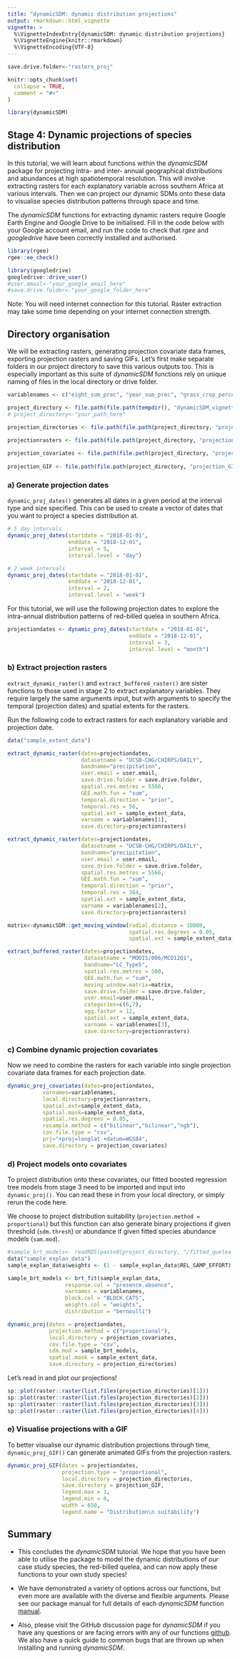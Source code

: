 ```yaml
---
title: "dynamicSDM: dynamic distribution projections"
output: rmarkdown::html_vignette
vignette: >
  %\VignetteIndexEntry{dynamicSDM: dynamic distribution projections}
  %\VignetteEngine{knitr::rmarkdown}
  %\VignetteEncoding{UTF-8}
---
```


```r
save.drive.folder<-"rasters_proj"
```

```r
knitr::opts_chunk$set(
  collapse = TRUE,
  comment = "#>"
)
```


```r
library(dynamicSDM)
```

## Stage 4: Dynamic projections of species distribution

In this tutorial, we will learn about functions within the *dynamicSDM* package for projecting
intra- and inter- annual geographical distributions and abundances at high spatiotemporal
resolution. This will involve extracting rasters for each explanatory variable across southern
Africa at various intervals. Then we can project our dynamic SDMs onto these data to visualise
species distribution patterns through space and time.

The *dynamicSDM* functions for extracting dynamic rasters require Google Earth Engine and Google
Drive to be initialised. Fill in the code below with your Google account email, and run the code to
check that *rgee* and *googledrive* have been correctly installed and authorised.

```r
library(rgee)
rgee::ee_check()

library(googledrive)
googledrive::drive_user()
#user.email<-"your_google_email_here"
#save.drive.folder<-"your_google_folder_here"
```

Note: You will need internet connection for this tutorial. Raster extraction may take some time
depending on your internet connection strength.

## Directory organisation

We will be extracting rasters, generating projection covariate data frames, exporting projection
rasters and saving GIFs. Let’s first make separate folders in our project directory to save this
various outputs too. This is especially important as this suite of *dynamicSDM* functions rely on
unique naming of files in the local directory or drive folder.

```r
variablenames <- c("eight_sum_prec", "year_sum_prec", "grass_crop_percentage")

project_directory <- file.path(file.path(tempdir(), "dynamicSDM_vignette"))
# project_directory<-"your_path_here"

projection_directories <- file.path(file.path(project_directory, "projection"))

projectionrasters <- file.path(file.path(project_directory, "projectionrasters"))
 
projection_covariates <- file.path(file.path(project_directory, "projectioncovariates"))
  
projection_GIF <- file.path(file.path(project_directory, "projection_GIF"))
```


### a)	Generate projection dates

`dynamic_proj_dates()` generates all dates in a given period at the interval type and size
specified. This can be used to create a vector of dates that you want to project a species
distribution at.

```r
# 5 day intervals
dynamic_proj_dates(startdate = "2018-01-01",
                   enddate = "2018-12-01",
                   interval = 5, 
                   interval.level = "day")

# 2 week intervals
dynamic_proj_dates(startdate = "2018-01-01",
                   enddate = "2018-12-01",
                   interval = 2, 
                   interval.level = "week")
```

For this tutorial, we will use the following projection dates to explore the intra-annual
distribution patterns of red-billed quelea in southern Africa.

```r
projectiondates <- dynamic_proj_dates(startdate = "2018-01-01",
                                      enddate = "2018-12-01",
                                      interval = 3,
                                      interval.level = "month")
```


### b)	Extract projection rasters

`extract_dynamic_raster()` and `extract_buffered_raster()` are sister functions to those used in
stage 2 to extract explanatory variables. They require largely the same arguments input, but with
arguments to specify the temporal (projection dates) and spatial extents for the rasters.

Run the following code to extract rasters for each explanatory variable and projection date.

```r
data("sample_extent_data")

extract_dynamic_raster(dates=projectiondates,
                       datasetname = "UCSB-CHG/CHIRPS/DAILY",
                       bandname="precipitation",
                       user.email = user.email,
                       save.drive.folder = save.drive.folder,
                       spatial.res.metres = 5566,
                       GEE.math.fun = "sum",
                       temporal.direction = "prior",
                       temporal.res = 56,
                       spatial.ext = sample_extent_data,
                       varname = variablenames[1],
                       save.directory=projectionrasters)

extract_dynamic_raster(dates=projectiondates,
                       datasetname = "UCSB-CHG/CHIRPS/DAILY",
                       bandname="precipitation",
                       user.email = user.email,
                       save.drive.folder = save.drive.folder,
                       spatial.res.metres = 5566,
                       GEE.math.fun = "sum",
                       temporal.direction = "prior",
                       temporal.res = 364,
                       spatial.ext = sample_extent_data,
                       varname = variablenames[2],
                       save.directory=projectionrasters)

matrix<-dynamicSDM::get_moving_window(radial.distance = 10000,
                                      spatial.res.degrees = 0.05,
                                      spatial.ext = sample_extent_data)

extract_buffered_raster(dates=projectiondates,
                        datasetname = "MODIS/006/MCD12Q1",
                        bandname="LC_Type5",
                        spatial.res.metres = 500,
                        GEE.math.fun = "sum",
                        moving.window.matrix=matrix,
                        save.drive.folder = save.drive.folder,
                        user.email=user.email,
                        categories=c(6,7),
                        agg.factor = 12,
                        spatial.ext = sample_extent_data,
                        varname = variablenames[3],
                        save.directory=projectionrasters)
```

### c)	Combine dynamic projection covariates

Now we need to combine the rasters for each variable into single projection covariate data frames
for each projection date.

```r
dynamic_proj_covariates(dates=projectiondates,
           varnames=variablenames,
           local.directory=projectionrasters,
           spatial.ext=sample_extent_data,
           spatial.mask=sample_extent_data,
           spatial.res.degrees = 0.05,
           resample.method = c("bilinear","bilinear","ngb"),
           cov.file.type = "csv",
           prj="+proj=longlat +datum=WGS84",
           save.directory = projection_covariates)
```


### d)	Project models onto covariates

To project distribution onto these covariates, our fitted boosted regression tree models from stage
3 need to be imported and input into `dynamic_proj()`. You can read these in from your local
directory, or simply rerun the code here.

We choose to project distribution suitability (`projection.method = proportional`) but this function
can also generate binary projections if given threshold (`sdm.thresh`) or abundance if given fitted
species abundance models (`sam.mod`).

```r
#sample_brt_models<- readRDS(paste0(project_directory, "/fitted_quelea_SDMs.rds"))
data("sample_explan_data")
sample_explan_data$weights <- (1 - sample_explan_data$REL_SAMP_EFFORT)

sample_brt_models <- brt_fit(sample_explan_data,
                  response.col = "presence.absence",
                  varnames = variablenames,
                  block.col = "BLOCK.CATS",
                  weights.col = "weights",
                  distribution = "bernoulli")

dynamic_proj(dates = projectiondates,
             projection.method = c("proportional"),
             local.directory = projection_covariates,
             cov.file.type = "csv",
             sdm.mod = sample_brt_models,
             spatial.mask = sample_extent_data,
             save.directory = projection_directories)
```


Let’s read in and plot our projections!

```r
sp::plot(raster::raster(list.files(projection_directories)[1]))
sp::plot(raster::raster(list.files(projection_directories)[2]))
sp::plot(raster::raster(list.files(projection_directories)[3]))
sp::plot(raster::raster(list.files(projection_directories)[4]))
```


### e)	Visualise projections with a GIF

To better visualise our dynamic distribution projections through time, `dynamic_proj_GIF()` can
generate animated GIFs from the projection rasters.

```r
dynamic_proj_GIF(dates = projectiondates,
                 projection.type = "proportional",
                 local.directory = projection_directories,
                 save.directory = projection_GIF,
                 legend.max = 1,
                 legend.min = 0,
                 width = 650,
                 legend.name = "Distribution\n suitability")
```

## Summary
+ This concludes the *dynamicSDM* tutorial. We hope that you have been able to utilise the package
to model the dynamic distributions of our case study species, the red-billed quelea, and can now
apply these functions to your own study species!

+ We have demonstrated a variety of options across our functions, but even more are available with
the diverse and flexible arguments. Please see our package manual for full details of each
*dynamicSDM* function [manual](
https://github.com/r-a-dobson/dynamicSDM/blob/main/man/figures/dynamicSDM_1.0.pdf).

+ Also, please visit the GitHub discussion page for *dynamicSDM* if you have any questions or are
facing errors with any of our functions
[github](https://github.com/r-a-dobson/dynamicSDM/issues). We also have a quick guide to common
bugs that are thrown up when installing and running *dynamicSDM*.
